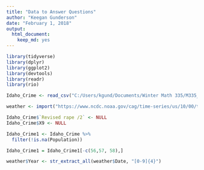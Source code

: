 ```yaml
---
title: "Data to Answer Questions"
author: "Keegan Gunderson"
date: "February 1, 2018"
output: 
  html_document: 
    keep_md: yes
---
```


```r
library(tidyverse)
library(dplyr)
library(ggplot2)
library(devtools)
library(readr)
library(rio)

Idaho_Crime <- read_csv("C:/Users/kgund/Documents/Winter Math 335/M335_GundersonK/M335_Tasks/Case_Study_04/Class_Task_08/CrimeStatebyState.csv", skip = 9)

weather <- import("https://www.ncdc.noaa.gov/cag/time-series/us/10/00/tavg/all/12/1940-2014.csv?base_prd=true&begbaseyear=1940&endbaseyear=2014")

```



```r
Idaho_Crime$`Revised rape /2` <- NULL
Idaho_Crime$X9 <- NULL

Idaho_Crime1 <- Idaho_Crime %>%
  filter(!is.na(Population))

Idaho_Crime1 = Idaho_Crime1[-c(56,57, 58),]

```

```r

weather$Year <- str_extract_all(weather$Date, "[0-9]{4}")

```

